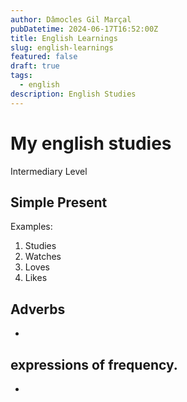 ```yaml
---
author: Dâmocles Gil Marçal
pubDatetime: 2024-06-17T16:52:00Z
title: English Learnings
slug: english-learnings
featured: false
draft: true
tags:
  - english
description: English Studies
---
```


# My english studies

Intermediary Level

## Simple Present

Examples:

1. Studies
2. Watches
3. Loves
4. Likes

## Adverbs

-

## expressions of frequency.

-
